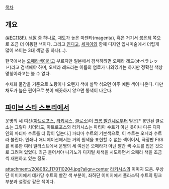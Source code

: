 [[목차]]

== 개요 ==
{{{#ec118f '''Opera Pink'''}}}[http://www.art-paints.com/Paints/Gouache/Winsor-and-Newton/Opera-Pink/Opera-Pink.html (#EC118F)]. [[색깔]] 중 하나로, 채도가 높은 마젠타(magenta), 혹은 거기서 [[붉은색]] 쪽으로 조금 더 이동한 색이다. 그리고 [[인디고]], [[세피아]]와 함께 디자인 입시미술에서 더럽게 많이 쓰이는 3대 색깔 중 하나(...).

한국에서는 [[오페라]]색이라고 부르지만 일본에서 검색하려면 오페라 레드(オペラレッド)라고 검색해야 하며, 오페라 레드라는 이름의 염료가 나와있기는 하지만 정확한 색상명칭이라고는 볼 수 없다.

수채화 물감을 기준으로 노랑이나 오렌지 색에 살짝 섞으면 아주 예쁜 색이 나온다. 다만 채도가 높은 편이므로 붓이 깨끗하지 않으면 똥색이 나온다.

== [[파이브 스타 스토리]]에서 ==
운명의 세 여신([[아트로포스]], [[라키시스]], [[클로소]])이 [[크롬 발란셰]]로부터 받은[* 봉인된 클로소는 그렇다 치더라도, 아트로포스와 라키시스는 파티마 수트가 아닌 옷이나 다른 디자인의 파티마 수트를 더 많이 입는다.] 파티마 수트의 기본색으로, 이 수트는 오페라 수트라 불린다. 인쇄나 애니메이션에서는 거의 원색을 표현할 수 없는 색이어서, 극장판 FSS를 비롯한 여러 일러스트에서 운명의 세 여신은 오페라가 아닌 빨간 색 수트를 입은 것으로 그려져 있었다. 최근 들어서야 나가노가 디지털 채색을 시도하면서 오페라 색을 조금씩 재현하고 있는 정도.

attachment:/208082_1170110204.jpg?align=center
[[라키시스]]의 이미지 모음. 우상단 이미지에서 데카당 수트의 빨간 색 부분이, 좌하단 이미지에서 플라스틱 수트의 핑크 부분과 설정상 같은 색이다.
